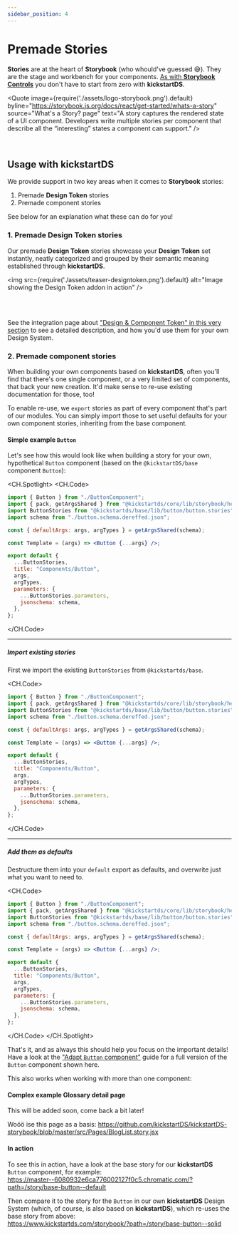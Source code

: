```yaml
---
sidebar_position: 4
---
```



# Premade Stories

**Stories** are at the heart of **Storybook** (who whould've guessed 😅). They are the stage and workbench for your components. [As with **Storybook Controls**](./controls.mdx) you don't have to start from zero with **kickstartDS**.

<Quote
  image={require('./assets/logo-storybook.png').default}
  byline="https://storybook.js.org/docs/react/get-started/whats-a-story"
  source="What's a Story? page"
  text="A story captures the rendered state of a UI component. Developers write multiple stories per component that describe all the “interesting” states a component can support."
/>

<br />

## Usage with **kickstartDS**

We provide support in two key areas when it comes to **Storybook** stories:

1. Premade **Design Token** stories
2. Premade component stories

See below for an explanation what these can do for you!

### 1. Premade **Design Token** stories

Our premade **Design Token** stories showcase your **Design Token** set instantly, neatly categorized and grouped by their semantic meaning established through **kickstartDS**.

<img
  src={require('./assets/teaser-designtoken.png').default}
  alt="Image showing the Design Token addon in action"
/>

<br />
<br />

See the integration page about ["Design & Component Token" in this very section](./token.mdx#design-token-integration) to see a detailed description, and how you'd use them for your own Design System.

### 2. Premade component stories

When building your own components based on **kickstartDS**, often you'll find that there's one single component, or a very limited set of components, that back your new creation. It'd make sense to re-use existing documentation for those, too!

To enable re-use, we `export` stories as part of every component that's part of our modules. You can simply import those to set useful defaults for your own component stories, inheriting from the base component.

#### Simple example `Button`

Let's see how this would look like when building a story for your own, hypothetical `Button` component (based on the `@kickstartDS/base` component `Button`):

<CH.Spotlight>
<CH.Code>
```jsx src/components/button/Button.stories.jsx
import { Button } from "./ButtonComponent";
import { pack, getArgsShared } from "@kickstartds/core/lib/storybook/helpers";
import ButtonStories from "@kickstartds/base/lib/button/button.stories";
import schema from "./button.schema.dereffed.json";

const { defaultArgs: args, argTypes } = getArgsShared(schema);

const Template = (args) => <Button {...args} />;

export default {
  ...ButtonStories,
  title: "Components/Button",
  args,
  argTypes,
  parameters: {
    ...ButtonStories.parameters,
    jsonschema: schema,
  },
};
```
</CH.Code>

---

##### Import existing stories

First we import the existing `ButtonStories` from `@kickstartds/base`.

<CH.Code>
```jsx src/components/button/Button.stories.jsx focus=3
import { Button } from "./ButtonComponent";
import { pack, getArgsShared } from "@kickstartds/core/lib/storybook/helpers";
import ButtonStories from "@kickstartds/base/lib/button/button.stories";
import schema from "./button.schema.dereffed.json";

const { defaultArgs: args, argTypes } = getArgsShared(schema);

const Template = (args) => <Button {...args} />;

export default {
  ...ButtonStories,
  title: "Components/Button",
  args,
  argTypes,
  parameters: {
    ...ButtonStories.parameters,
    jsonschema: schema,
  },
};
```
</CH.Code>

---

##### Add them as defaults

Destructure them into your `default` export as defaults, and overwrite just what you want to need to.

<CH.Code>
```jsx src/components/button/Button.stories.jsx focus=11,16
import { Button } from "./ButtonComponent";
import { pack, getArgsShared } from "@kickstartds/core/lib/storybook/helpers";
import ButtonStories from "@kickstartds/base/lib/button/button.stories";
import schema from "./button.schema.dereffed.json";

const { defaultArgs: args, argTypes } = getArgsShared(schema);

const Template = (args) => <Button {...args} />;

export default {
  ...ButtonStories,
  title: "Components/Button",
  args,
  argTypes,
  parameters: {
    ...ButtonStories.parameters,
    jsonschema: schema,
  },
};
```
</CH.Code>
</CH.Spotlight>

That's it, and as always this should help you focus on the important details! Have a look at the ["Adapt `Button` component"](../../guides/examples/components/button.mdx) guide for a full version of the `Button` component shown here.

This also works when working with more than one component:

#### Complex example **Glossary** detail page

This will be added soon, come back a bit later!

Woöö ise this page as a basis: https://github.com/kickstartDS/kickstartDS-storybook/blob/master/src/Pages/BlogList.story.jsx

#### In action

To see this in action, have a look at the base story for our **kickstartDS** `Button` component, for example:<br/>
https://master--6080932e6ca776002127f0c5.chromatic.com/?path=/story/base-button--default

Then compare it to the story for the `Button` in our own **kickstartDS** Design System (which, of course, is also based on **kickstartDS**), which re-uses the base story from above:<br/>
https://www.kickstartds.com/storybook/?path=/story/base-button--solid
